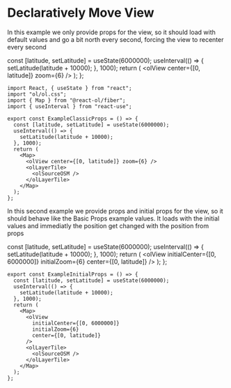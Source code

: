 # Declaratively Move View

In this example we only provide props for the view, so it should load with default values
and go a bit north every second, forcing the view to recenter every second


  const [latitude, setLatitude] = useState(6000000);
  useInterval(() => {
    setLatitude(latitude + 10000);
  }, 1000);
  return (
    <Map className="rounded-xl overflow-hidden mt-4">
      <olView center={[0, latitude]} zoom={6} />
      <olLayerTile>
        <olSourceOSM />
      </olLayerTile>
    </Map>
  );
};

<ExampleClassicProps />

```tsx
import React, { useState } from "react";
import "ol/ol.css";
import { Map } from "@react-ol/fiber";
import { useInterval } from "react-use";

export const ExampleClassicProps = () => {
  const [latitude, setLatitude] = useState(6000000);
  useInterval(() => {
    setLatitude(latitude + 10000);
  }, 1000);
  return (
    <Map>
      <olView center={[0, latitude]} zoom={6} />
      <olLayerTile>
        <olSourceOSM />
      </olLayerTile>
    </Map>
  );
};
```

In this second example we provide props and initial props for the view, so it should behave like the Basic Props example values.
It loads with the initial values and immediatly the position get changed with the position from props

  const [latitude, setLatitude] = useState(6000000);
  useInterval(() => {
    setLatitude(latitude + 10000);
  }, 1000);
  return (
    <Map className="rounded-xl overflow-hidden mt-4">
      <olView
        initialCenter={[0, 6000000]}
        initialZoom={6}
        center={[0, latitude]}
      />
      <olLayerTile>
        <olSourceOSM />
      </olLayerTile>
    </Map>
  );
};

<ExampleInitialProps />

```tsx
export const ExampleInitialProps = () => {
  const [latitude, setLatitude] = useState(6000000);
  useInterval(() => {
    setLatitude(latitude + 10000);
  }, 1000);
  return (
    <Map>
      <olView
        initialCenter={[0, 6000000]}
        initialZoom={6}
        center={[0, latitude]}
      />
      <olLayerTile>
        <olSourceOSM />
      </olLayerTile>
    </Map>
  );
};
```
